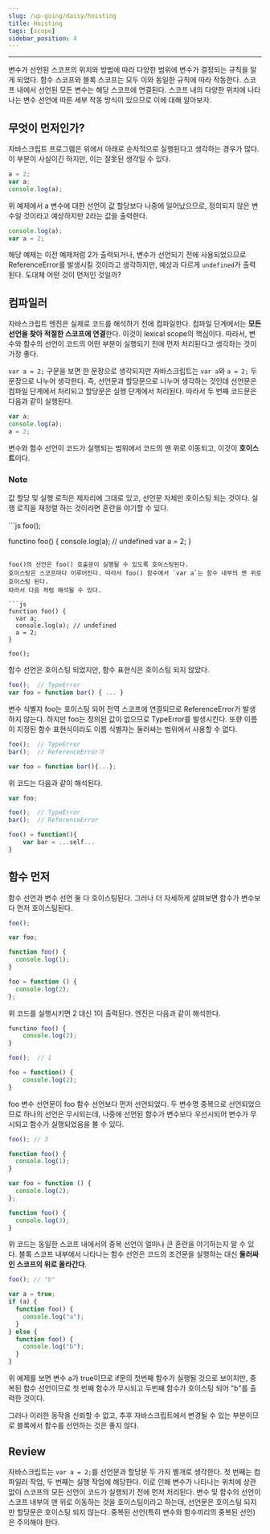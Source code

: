 ```yaml
---
slug: /up-going/daisy/hoisting
title: Hoisting
tags: [scope]
sidebar_position: 4
---
```


---

변수가 선언된 스코프의 위치와 방법에 따라 다양한 범위에 변수가 결정되는 규칙을 알게 되었다.
함수 스코프와 블록 스코프는 모두 이와 동일한 규칙에 따라 작동한다. 스코프 내에서 선언된 모든 변수는 해당 스코프에 연결된다.
스코프 내의 다양한 위치에 나타나는 변수 선언에 따른 세부 작동 방식이 있으므로 이에 대해 알아보자.

## 무엇이 먼저인가?

자바스크립트 프로그램은 위에서 아래로 순차적으로 실행된다고 생각하는 경우가 많다.
이 부분이 사실이긴 하지만, 이는 잘못된 생각일 수 있다.

```js
a = 2;
var a;
console.log(a);
```

위 예제에서 a 변수에 대한 선언이 값 할당보다 나중에 일어났으므로, 정의되지 않은 변수일 것이라고 예상하지만 2라는 값을 출력한다.

```js
console.log(a);
var a = 2;
```

해당 예제는 이전 예제처럼 2가 출력되거나, 변수가 선언되기 전에 사용되었으므로 ReferenceError를 발생시킬 것이라고 생각하지만,
예상과 다르게 `undefined`가 출력된다. 도대체 어떤 것이 먼저인 것일까?

## 컴파일러

자바스크립트 엔진은 실제로 코드를 해석하기 전에 컴파일한다. 컴파일 단계에서는 **모든 선언을 찾아 적절한 스코프에 연결**한다. 이것이 lexical scope의 핵심이다.
따라서, 변수와 함수의 선언이 코드의 어떤 부분이 실행되기 전에 먼저 처리된다고 생각하는 것이 가장 좋다.

`var a = 2;` 구문을 보면 한 문장으로 생각되지만 자바스크립트는 `var a`와 `a = 2;` 두 문장으로 나누어 생각한다. 즉, 선언문과 할당문으로 나누어 생각하는 것인데 선언문은 컴파일 단계에서 처리되고 할당문은 실행 단계에서 처리된다.
따라서 두 번째 코드문은 다음과 같이 실행된다.

```js
var a;
console.log(a);
a = 2;
```

변수와 함수 선언이 코드가 실행되는 범위에서 코드의 맨 위로 이동되고, 이것이 **호이스트**이다.

<div
  style={{ border: "1px solid #667085", borderRadius: "6px", padding: "10px" }}
>
  <h3 style={{ textAlign: "center" }}>Note</h3>값 할당 및 실행 로직은 제자리에
  그대로 있고, 선언문 자체만 호이스팅 되는 것이다. 실행 로직을 재정렬 하는
  것이라면 혼란을 야기할 수 있다.
</div>

<br />
```js foo();

functino foo() {
console.log(a); // undefined
var a = 2;
}

````

foo()의 선언은 foo() 호출문이 실행될 수 있도록 호이스팅된다.
호이스팅은 스코프마다 이루어진다. 따라서 foo() 함수에서 `var a`는 함수 내부의 맨 위로 호이스팅 된다.
따라서 다음 처럼 해석될 수 있다.

```js
function foo() {
  var a;
  console.log(a); // undefined
  a = 2;
}

foo();
````

함수 선언은 호이스팅 되었지만, 함수 표현식은 호이스팅 되지 않았다.

```js
foo();  // TypeError
var foo = function bar() { ... }
```

변수 식별자 foo는 호이스팅 되어 전역 스코프에 연결되므로 ReferenceError가 발생하지 않는다.
하지만 foo는 정의된 값이 없으므로 TypeError를 발생시킨다.
또햔 이름이 지정된 함수 표현식이라도 이름 식별자는 둘러싸는 범위에서 사용할 수 없다.

```js
foo();  // TypeError
bar();  // ReferenceError가

var foo = function bar(){...};
```

위 코드는 다음과 같이 해석된다.

```js
var foo;

foo();  // TypeError
bar();  // ReferenceError

foo() = function(){
    var bar = ...self...
}
```

## 함수 먼저

함수 선언과 변수 선언 둘 다 호이스팅된다. 그러나 더 자세하게 살펴보면 함수가 변수보다 먼저 호이스팅된다.

```js
foo();

var foo;

function foo() {
  console.log(1);
}

foo = function () {
  console.log(2);
};
```

위 코드를 실행시키면 2 대신 1이 출력된다. 엔진은 다음과 같이 해석한다.

```js
functino foo() {
    console.log(2);
}

foo();  // 1

foo = function() {
    console.log(2);
}
```

foo 변수 선언문이 foo 함수 선언보다 먼저 선언되었다. 두 변수명 중복으로 선언되었으므로 하나의 선언은 무시되는데, 나중에 선언된 함수가 변수보다 우선시되어 변수가 무시되고 함수가 실행되었음을 볼 수 있다.

```js
foo(); // 3

function foo() {
  console.log(1);
}

var foo = function () {
  console.log(2);
};

function foo() {
  console.log(3);
}
```

위 코드는 동일한 스코프 내에서의 중복 선언이 얼마나 큰 혼란을 야기하는지 알 수 있다.
블록 스코프 내부에서 나타나는 함수 선언은 코드의 조건문을 실행하는 대신 **둘러싸인 스코프의 위로 올라간다**.

```js
foo(); // "b"

var a = true;
if (a) {
  function foo() {
    console.log("a");
  }
} else {
  function foo() {
    console.log("b");
  }
}
```

위 예제를 보면 변수 a가 true이므로 if문의 첫번째 함수가 실행될 것으로 보이지만,
중복된 함수 선언이므로 첫 번째 함수가 무시되고 두번째 함수가 호이스팅 되어 "b"를 출력한 것이다.

그러나 이러한 동작을 신뢰할 수 없고, 추후 자바스크립트에서 변경될 수 있는 부분이므로 블록에서 함수를 선언하는 것은 좋지 않다.

## Review

자바스크립트는 `var a = 2;`를 선언문과 할당문 두 가지 별개로 생각한다. 첫 번째는 컴파일러 작업, 두 번째는 실행 작업에 해당한다.
이로 인해 변수가 나타나는 위치에 상관없이 스코프의 모든 선언이 코드가 실행되기 전에 먼저 처리된다.
변수 및 함수의 선언이 스코프 내부의 맨 위로 이동하는 것을 호이스팅이라고 하는데, 선언문은 호이스팅 되지만 할당문은 호이스팅 되지 않는다.
중복된 선언(특히 변수와 함수끼리의 중복된 선언)은 주의해야 한다.
